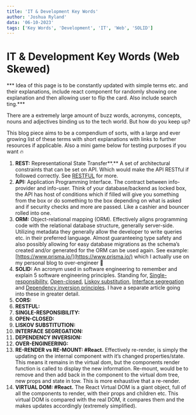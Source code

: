 ```yaml
---
title: 'IT & Development Key Words'
author: 'Joshua Ryland'
data: '06-10-2023'
tags: ['Key Words', 'Development', 'IT', 'Web', 'SOLID']
---
```

# IT & Development Key Words (Web Skewed)

*** Idea of this page is to be constantly updated with simple terms etc. and their explanations, include react component for randomly showing one explanation and then allowing user to flip the card. Also include search ting.***

There are a extremely large amount of buzz words, acronyms,  concepts, nouns and adjectives binding us to the tech world. But how do you keep up?

This blog piece aims to be a compendium of sorts, with a large and ever growing list of these terms with short explanations with links to further resources if applicable. Also a mini game below for testing purposes if you want 🔥

1. **REST:** Representational State Transfer**.** A set of architectural constraints that can be set on API. Which would make the API RESTful if followed correctly. See [RESTFUL](https://www.notion.so/IT-Development-Key-Words-Web-Skewed-b7f6fe45819c4724996d62f6b596b90c?pvs=21) for more.
2. **API:** Application Programming Interface. The contract between info-provider and info-user. Think of your database/backend as locked box, the API has host of conditions which if filled will give you something from the box or do something to the box depending on what is asked and if security checks and more are passed. Like a cashier and bouncer rolled into one.
3. **ORM:** Object-relational mapping (ORM). Effectively aligns programming code with the relational database structure, generally server-side. Utilizing metadata they generally allow the developer to write queries etc. in their preferred language. Almost guaranteeing type safety and also possibly allowing for easy database migrations as the schema’s created and/or generated for the ORM can be used again. See example: [https://www.prisma.io/](https://www.prisma.io/) which I actually use on my personal blog to over-engineer 🙂
4. **SOLID:** An acronym used in software engineering to remember and explain 5 software engineering principles. Standing for, [Single-responsibility](https://www.notion.so/IT-Development-Key-Words-Web-Skewed-b7f6fe45819c4724996d62f6b596b90c?pvs=21), [Open-closed](https://www.notion.so/IT-Development-Key-Words-Web-Skewed-b7f6fe45819c4724996d62f6b596b90c?pvs=21), [Liskov substitution](https://www.notion.so/IT-Development-Key-Words-Web-Skewed-b7f6fe45819c4724996d62f6b596b90c?pvs=21), [Interface segregation](https://www.notion.so/IT-Development-Key-Words-Web-Skewed-b7f6fe45819c4724996d62f6b596b90c?pvs=21) and [Dependency inversion principles](https://www.notion.so/IT-Development-Key-Words-Web-Skewed-b7f6fe45819c4724996d62f6b596b90c?pvs=21). I have a separate article going into these in greater detail.
5. **CORS:**
6. **************RESTFUL:**************
7. **SINGLE-RESPONSIBILITY:** 
8. **OPEN-CLOSED:**
9. **LISKOV SUBSTITUTION:**
10. **INTERFACE SEGREGATION:**
11. **DEPENDENCY INVERSION:**
12. **OVER-ENGINEERING:**
13. **RE-RENDER vs RE-MOUNT: #React.** Effectively re-render, is simply the updating on the internal component with it’s changed properties/state. This means it remains in the virtual dom, but the components render function is called to display the new information. Re-mount, would be to remove and then add back in the component to the virtual dom tree, new props and state in tow. This is more exhaustive that a re-render. 
14. **********************VIRTUAL DOM: #React.********************** The React Virtual DOM is a giant object, full of all the components to render, with their props and children etc. This virtual DOM is compared with the real DOM, it compares them and the makes updates accordingly (extremely simplified).